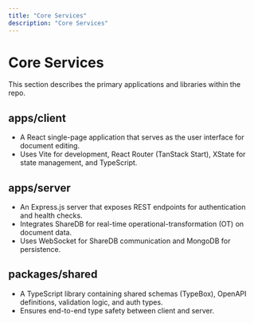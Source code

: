 ```yaml
---
title: "Core Services"
description: "Core Services"
---
```


# Core Services

This section describes the primary applications and libraries within the repo.

## apps/client
- A React single-page application that serves as the user interface for document editing.
- Uses Vite for development, React Router (TanStack Start), XState for state management, and TypeScript.

## apps/server
- An Express.js server that exposes REST endpoints for authentication and health checks.
- Integrates ShareDB for real-time operational-transformation (OT) on document data.
- Uses WebSocket for ShareDB communication and MongoDB for persistence.

## packages/shared
- A TypeScript library containing shared schemas (TypeBox), OpenAPI definitions, validation logic, and auth types.
- Ensures end-to-end type safety between client and server.
